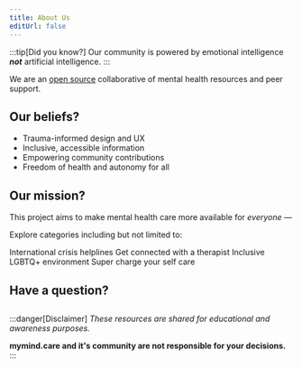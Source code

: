 ```yaml
---
title: About Us
editUrl: false
---
```

:::tip[Did you know?]
Our community is powered by emotional intelligence _**not**_ artificial intelligence.
:::

We are an [open source](/licensing) collaborative of mental health resources and peer support.

## Our beliefs?

- Trauma-informed design and UX
- Inclusive, accessible information
- Empowering community contributions
- Freedom of health and autonomy for all

## Our mission?

This project aims to make mental health care more available for *everyone* —

Explore categories including but not limited to:


<CardGrid>
  <Card title="Crisis Resources" icon="open-book">
    International crisis helplines
  </Card>
  <Card title="Therapy Access" icon="magnifier">
    Get connected with a therapist
  </Card>
  <Card title="LGBTQ+ Support" icon="heart">
    Inclusive LGBTQ+ environment
  </Card>
  <Card title="Self-help Tools" icon="rocket">
    Super charge your self care
  </Card>
</CardGrid>

## Have a question?
<LinkCard
  title="Reach out to us"
  href="/questions"
/>
---

:::danger[Disclaimer]
*These resources are shared for educational and awareness purposes.*

**mymind.care and it's community are not responsible for your decisions.**
:::
